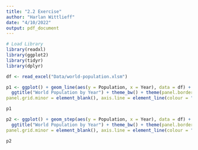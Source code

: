 ```yaml
---
title: "2.2 Exercise"
author: "Harlan Wittlieff"
date: "4/10/2022"
output: pdf_document
---
```


```r
# Load Library
library(readxl)
library(ggplot2)
library(tidyr)
library(dplyr)

df <- read_excel("Data/world-population.xlsm")
```

```r
p1 <- ggplot() + geom_line(aes(y = Population, x = Year), data = df) +
  ggtitle("World Population by Year") + theme_bw() + theme(panel.border = element_blank(), panel.grid.major = element_blank(),
panel.grid.minor = element_blank(), axis.line = element_line(colour = "grey")) + ylim(0, 7000000000)

p1
```

```r
p2 <- ggplot() + geom_step(aes(y = Population, x = Year), data = df) +
  ggtitle("World Population by Year") + theme_bw() + theme(panel.border = element_blank(), panel.grid.major = element_blank(),
panel.grid.minor = element_blank(), axis.line = element_line(colour = "grey")) + ylim(0, 7000000000)

p2
```

